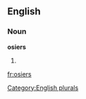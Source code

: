 ==English==

===Noun===
'''osiers'''

# {{plural of|[[osier]]}}

[[Category:English plurals]]

[[fr:osiers]]